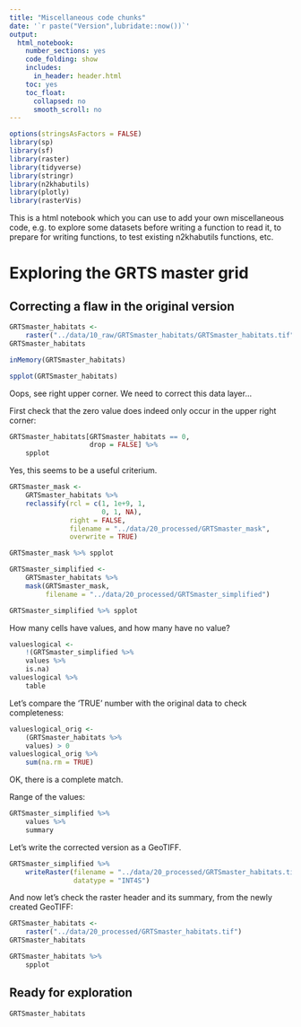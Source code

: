 ```yaml
---
title: "Miscellaneous code chunks"
date: '`r paste("Version",lubridate::now())`'
output:
  html_notebook:
    number_sections: yes
    code_folding: show
    includes:
      in_header: header.html
    toc: yes
    toc_float:
      collapsed: no
      smooth_scroll: no
---
```


```r
options(stringsAsFactors = FALSE)
library(sp)
library(sf)
library(raster)
library(tidyverse)
library(stringr)
library(n2khabutils)
library(plotly)
library(rasterVis)
```
This is a html notebook which you can use to add your own miscellaneous code,
e.g. to explore some datasets before writing a function to read it,
to prepare for writing functions, 
to test existing n2khabutils functions, etc.

# Exploring the GRTS master grid

## Correcting a flaw in the original version


```r
GRTSmaster_habitats <- 
    raster("../data/10_raw/GRTSmaster_habitats/GRTSmaster_habitats.tif")
GRTSmaster_habitats
```

```r
inMemory(GRTSmaster_habitats)
```

```r
spplot(GRTSmaster_habitats)
```


Oops, see right upper corner. We need to correct this data layer...

First check that the zero value does indeed only occur in the upper right corner:

```r
GRTSmaster_habitats[GRTSmaster_habitats == 0,
                    drop = FALSE] %>% 
    spplot
```

Yes, this seems to be a useful criterium.

<!-- ```{r} -->
<!-- flanders <-  st_read("../data/10_raw/flanders") -->
<!-- flanders_500 <-  -->
<!--     flanders %>%  -->
<!--     st_buffer(500) -->
<!-- ``` -->


<!-- ```{r include=FALSE} -->
<!-- # Inspired by code from <https://datacarpentry.org/r-raster-vector-geospatial/08-vector-plot-shapefiles-custom-legend/index.html>, -->
<!-- # however this was too heavy for plotting: -->
<!-- ggplot() + -->
<!--      geom_raster(data = GRTSmaster_habitats %>%  -->
<!--                      as.data.frame(xy = TRUE),  -->
<!--                  aes(x = x,  -->
<!--                      y = y,  -->
<!--                      fill = GRTSmaster_habitats)) + -->
<!--      geom_sf(data = flanders) + -->
<!--      geom_sf(data = flanders_500, -->
<!--              fill = NA, -->
<!--              colour = "red") + -->
<!--     coord_sf() -->
<!-- # compare with: -->
<!-- gplot(GRTSmaster_habitats) + -->
<!--     geom_tile(fill = value) # however, further extension seems difficult here -->
<!-- ``` -->


```r
GRTSmaster_mask <- 
    GRTSmaster_habitats %>% 
    reclassify(rcl = c(1, 1e+9, 1,
                       0, 1, NA),
               right = FALSE,
               filename = "../data/20_processed/GRTSmaster_mask",
               overwrite = TRUE)
```

```r
GRTSmaster_mask %>% spplot
```


<!-- ```{r} -->
<!-- GRTSmaster_habitats %>% cellStats('countNA') -->
<!-- ``` -->

```r
GRTSmaster_simplified <- 
    GRTSmaster_habitats %>% 
    mask(GRTSmaster_mask,
         filename = "../data/20_processed/GRTSmaster_simplified")
```


```r
GRTSmaster_simplified %>% spplot
```

How many cells have values, and how many have no value?

```r
valueslogical <- 
    !(GRTSmaster_simplified %>% 
    values %>% 
    is.na)
valueslogical %>% 
    table
```

Let's compare the 'TRUE' number with the original data to check completeness:

```r
valueslogical_orig <- 
    (GRTSmaster_habitats %>% 
    values) > 0
valueslogical_orig %>% 
    sum(na.rm = TRUE)
```

OK, there is a complete match.

Range of the values:

```r
GRTSmaster_simplified %>% 
    values %>%
    summary
```


Let's write the corrected version as a GeoTIFF.

```r
GRTSmaster_simplified %>% 
    writeRaster(filename = "../data/20_processed/GRTSmaster_habitats.tif",
                datatype = "INT4S")
```

And now let's check the raster header and its summary, from the newly created GeoTIFF:

```r
GRTSmaster_habitats <- 
    raster("../data/20_processed/GRTSmaster_habitats.tif")
GRTSmaster_habitats
```

```r
GRTSmaster_habitats %>% 
    spplot
```

## Ready for exploration

```r
GRTSmaster_habitats
```







